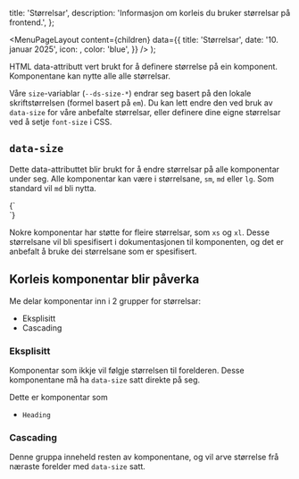 

  title: 'Størrelsar',
  description: 'Informasjon om korleis du bruker størrelsar på frontend.',
};

  <MenuPageLayout
    content={children}
    data={{
      title: 'Størrelsar',
      date: '10. januar 2025',
      icon: <CodeIcon />,
      color: 'blue',
    }}
  />
);

HTML data-attributt vert brukt for å definere størrelse på ein komponent. Komponentane kan nytte alle alle størrelsar.

Våre `size`-variablar (`--ds-size-*`) endrar seg basert på den lokale skriftstørrelsen (formel basert på `em`). Du kan lett endre den ved bruk av `data-size` for våre anbefalte størrelsar, eller definere dine eigne størrelsar ved å setje `font-size` i CSS.

## `data-size`

Dette data-attributtet blir brukt for å endre størrelsar på alle komponentar under seg.
Alle komponentar kan være i størrelsane, `sm`, `md` eller `lg`. Som standard vil `md` bli nytta.

<CodeSnippet language="html">
{`
<body>
  <div>
    <!-- Innhaldet her vil ha MD størrelsar -->
  </div>

  <div data-size="sm">
    <!-- Innhaldet her vil ha SM størrelsar -->
  </div>
</body>
`}
</CodeSnippet>

Nokre komponentar har støtte for fleire størrelsar, som `xs` og `xl`. Desse størrelsane vil bli spesifisert i dokumentasjonen til komponenten,
og det er anbefalt å bruke dei størrelsane som er spesifisert.

## Korleis komponentar blir påverka

Me delar komponentar inn i 2 grupper for størrelsar:

- Eksplisitt
- Cascading

### Eksplisitt

Komponentar som ikkje vil følgje størrelsen til forelderen. Desse komponentane må ha `data-size` satt direkte på seg.

Dette er komponentar som
- `Heading`

### Cascading

Denne gruppa inneheld resten av komponentane, og vil arve størrelse frå næraste forelder med `data-size` satt.
